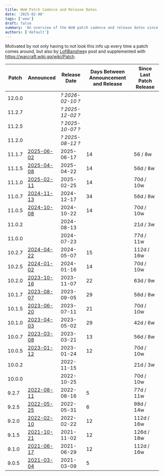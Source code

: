 ```yaml
---
title: WoW Patch Cadence and Release Dates
date: '2025-02-08'
tags: ['wow']
draft: false
summary: 'An overview of the WoW patch cadence and release dates since Shadowlands.'
authors: ['default']
---
```


Motivated by not only having to not look this info up every time a patch comes around, but also by [LofiBanshee](https://bsky.app/profile/lofibanshee.fyi/post/3lhnzeshfas2r)s post and supplemented with https://warcraft.wiki.gg/wiki/Patch.

| Patch  | Announced                                                                                                                          | Release Date     | Days Between Announcement and Release | Since Last Patch Release |
| ------ | ---------------------------------------------------------------------------------------------------------------------------------- | ---------------- | ------------------------------------- | ------------------------ |
| 12.0.0 |                                                                                                                                    | _? 2026-02-10 ?_ |                                       |                          |
| 11.2.7 |                                                                                                                                    | _? 2025-12-02 ?_ |                                       |                          |
| 11.2.5 |                                                                                                                                    | _? 2025-10-07 ?_ |                                       |                          |
| 11.2.0 |                                                                                                                                    | _? 2025-08-12 ?_ |                                       |                          |
| 11.1.7 | [2025-06-02](https://www.wowhead.com/news/patch-11-1-7-release-date-is-june-17th-377115)                                           | 2025-06-17       | 14                                    | 56 / 8w                  |
| 11.1.5 | [2025-04-08](https://www.wowhead.com/news/patch-11-1-5-release-date-is-april-22nd-376279)                                          | 2025-04-22       | 14                                    | 56d / 8w                 |
| 11.1.0 | [2025-02-11](https://www.wowhead.com/news/patch-11-1-undermine-d-release-date-is-february-25-370014)                               | 2025-02-25       | 14                                    | 70d / 10w                |
| 11.0.7 | [2024-11-13](https://www.wowhead.com/news/patch-11-0-7-siren-isle-release-date-is-december-17th-350494)                            | 2024-12-17       | 34                                    | 56d / 8w                 |
| 11.0.5 | [2024-10-08](https://www.wowhead.com/news/patch-11-0-5-20th-anniversary-celebration-release-date-is-october-22nd-347708)           | 2024-10-22       | 14                                    | 70d / 10w                |
| 11.0.2 |                                                                                                                                    | 2024-08-13       |                                       | 21d / 3w                 |
| 11.0.0 |                                                                                                                                    | 2024-07-23       |                                       | 77d / 11w                |
| 10.2.7 | [2024-04-22](https://www.wowhead.com/news/patch-10-2-7-dark-heart-releases-on-may-7th-338926)                                      | 2024-05-07       | 15                                    | 112d / 16w               |
| 10.2.5 | [2024-01-02](https://www.wowhead.com/news/patch-10-2-5-seeds-of-renewal-launches-january-16-content-overview-337094)               | 2024-01-16       | 14                                    | 70d / 10w                |
| 10.2.0 | [2023-10-16](https://www.wowhead.com/news/patch-10-2-guardians-of-the-dream-launches-on-november-7th-335528)                       | 2023-11-07       | 22                                    | 63d / 9w                 |
| 10.1.7 | [2023-08-07](https://www.wowhead.com/news/this-week-in-wow-august-7-2023-patch-10-1-7-release-date-classic-hardcore-334477)        | 2023-09-05       | 29                                    | 56d / 8w                 |
| 10.1.5 | [2023-06-20](https://www.wowhead.com/news/patch-10-1-5-fractures-in-time-launches-july-11-333581)                                  | 2023-07-11       | 21                                    | 70d / 10w                |
| 10.1.0 | [2023-04-03](https://www.wowhead.com/news/patch-10-1-embers-of-neltharion-goes-live-on-may-2nd-332273)                             | 2023-05-02       | 29                                    | 42d / 6w                 |
| 10.0.7 | [2023-03-08](https://www.wowhead.com/news/dragonflight-patch-10-0-7-content-update-is-coming-soon-331639)                          | 2023-03-21       | 13                                    | 56d / 8w                 |
| 10.0.5 | [2023-01-12](https://www.wowhead.com/news/dragonflight-patch-10-0-5-arrives-january-24th-na-25th-eu-330946)                        | 2023-01-24       | 12                                    | 70d / 10w                |
| 10.0.2 |                                                                                                                                    | 2022-11-15       |                                       | 21d / 3w                 |
| 10.0.0 |                                                                                                                                    | 2022-10-25       |                                       | 70d / 10w                |
| 9.2.7  | [2022-08-11](https://www.wowhead.com/news/shadowlands-patch-9-2-7-arrives-august-16th-official-patch-notes-328298)                 | 2022-08-16       | 5                                     | 77d / 11w                |
| 9.2.5  | [2022-05-25](https://www.wowhead.com/news/shadowlands-patch-9-2-5-releases-on-may-31st-327162)                                     | 2022-05-31       | 6                                     | 98d / 14w                |
| 9.2.0  | [2022-02-10](https://www.wowhead.com/news/shadowlands-patch-9-2-eternitys-end-releases-on-february-22nd-na-february-23rd-325919)   | 2022-02-22       | 12                                    | 112d / 16w               |
| 9.1.5  | [2021-10-21](https://www.wowhead.com/news/patch-9-1-5-release-date-is-november-2nd-us-november-3rd-eu-324585)                      | 2021-11-02       | 12                                    | 126d / 18w               |
| 9.1.0  | [2021-06-17](https://www.wowhead.com/news/shadowlands-patch-9-1-chains-of-domination-releases-on-june-29th-na-june-30th-eu-322826) | 2021-06-29       | 12                                    | 112d / 16w               |
| 9.0.5  | [2021-03-04](https://www.wowhead.com/news/shadowlands-patch-9-0-5-releases-march-9th-na-march-10th-eu-321250)                      | 2021-03-09       | 5                                     |                          |

